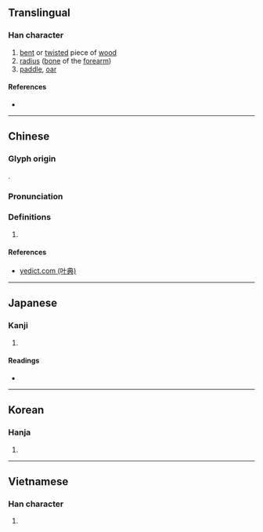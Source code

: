 {{also|桡}}
{{character info/new}}
==Translingual==

===Han character===
{{Han char|rn=75|rad=木|as=12|sn=16|four=44911|canj=DGGU|ids=⿰木堯}}

# [[bent]] or [[twist]]ed piece of [[wood]]
# [[radius]] ([[bone]] of the [[forearm]])
# [[paddle]], [[oar]]

====References====
* {{Han ref|kx=0552.250|dkj=15521|dj=0941.140|hdz=21286.080|uh=6A48|ud=27208|bh=BEF8|bd=48888}}

----

==Chinese==
{{zh-forms|s=桡}}

===Glyph origin===
{{Han etym}}
{{Han compound|木|堯|c1=s|c2=p|t1=wood|ls=psc}}.

===Pronunciation===
{{zh-pron
|m=náo,ráo
|c=naau4,jiu4
|mc=y
|oc=y
|ma=
|cat=n
}}

===Definitions===
{{zh-hanzi}}

# {{rfdef|lang=zh}}

====References====
* [http://yedict.com/htm/68/6861.htm yedict.com (叶典)]

----

==Japanese==

===Kanji===
{{ja-kanji|grade=|rs=木12}}

# {{defn|lang=ja|sort=木12}}

====Readings====
* {{ja-readings|on=[[どう]] (dō), [[じょう]] (jō), [[にょう]] (nyō)|kun=[[たわむ]] (tawamu), [[かじ]] (kaji)}}

----

==Korean==

===Hanja===
{{ko-hanja|hangeul=요|eumhun=|rv=yo|mr=yo|y=yo}}

# {{defn|lang=ko|sort=木12}}

----

==Vietnamese==

===Han character===
{{vi-readings|rs=木12| hanviet = [[nạo]], [[nhiêu]]}}

# {{defn|vi|sort=木12}}

{{cln|vi|Han tu}}